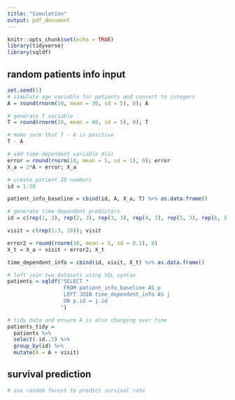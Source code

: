 ```yaml
---
title: "Simulation"
output: pdf_document
---
```


```r
knitr::opts_chunk$set(echo = TRUE)
library(tidyverse)
library(sqldf)
```

## random patients info input
```r
set.seed(1)
# simulate age variable for patients and convert to integers
A = round(rnorm(10, mean = 30, sd = 5), 0); A

# generate T variable
T = round(rnorm(10, mean = 60, sd = 5), 0); T

# make sure that T - A is positive
T - A

# add time-dependent variable X(a)
error = round(rnorm(10, mean = 5, sd = 1), 0); error
X_a = 2*A + error; X_a

# create patient ID numbers
id = 1:10

patient_info_baseline = cbind(id, A, X_a, T) %>% as.data.frame()

# generate time-dependent predictors
id = c(rep(1, 3), rep(2, 3), rep(3, 3), rep(4, 3), rep(5, 3), rep(6, 3), rep(7, 3), rep(8, 3), rep(9, 3), rep(10, 3)); id

visit = c(rep(1:3, 10)); visit

error2 = round(rnorm(10, mean = 5, sd = 0.1), 0)
X_t = X_a + visit + error2; X_t

time_dependent_info = cbind(id, visit, X_t) %>% as.data.frame()

# left join two datasets using SQL syntax
patients = sqldf("SELECT *
                  FROM patient_info_baseline AS p
                  LEFT JOIN time_dependent_info AS j
                  ON p.id = j.id
                 ")

# tidy data and ensure A is also changing over time
patients_tidy = 
  patients %>% 
  select(-id..5) %>% 
  group_by(id) %>% 
  mutate(A = A + visit)
```

## survival prediction
```r
# use random forest to predict survival rate

```


